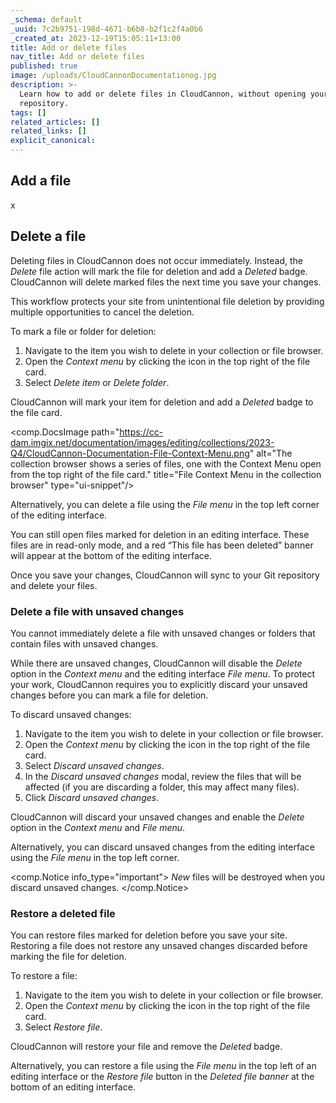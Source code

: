 ```yaml
---
_schema: default
_uuid: 7c2b9751-198d-4671-b6b8-b2f1c2f4a0b6
_created_at: 2023-12-19T15:05:11+13:00
title: Add or delete files
nav_title: Add or delete files
published: true
image: /uploads/CloudCannonDocumentationog.jpg
description: >-
  Learn how to add or delete files in CloudCannon, without opening your Git
  repository.
tags: []
related_articles: []
related_links: []
explicit_canonical:
---
```

## Add a file

x

## Delete a file

Deleting files in CloudCannon does not occur immediately. Instead, the *Delete* file action will mark the file for deletion and add a *Deleted* badge. CloudCannon will delete marked files the next time you save your changes.

This workflow protects your site from unintentional file deletion by providing multiple opportunities to cancel the deletion.

To mark a file or folder for deletion:

1. Navigate to the item you wish to delete in your collection or file browser.
2. Open the *Context menu* by clicking the icon in the top right of the file card.
3. Select *Delete item* or *Delete folder*.

CloudCannon will mark your item for deletion and add a *Deleted* badge to the file card.

<comp.DocsImage path="https://cc-dam.imgix.net/documentation/images/editing/collections/2023-Q4/CloudCannon-Documentation-File-Context-Menu.png" alt="The collection browser shows a series of files, one with the Context Menu open from the top right of the file card." title="File Context Menu in the collection browser" type="ui-snippet"/>

Alternatively, you can delete a file using the *File menu* in the top left corner of the editing interface.

You can still open files marked for deletion in an editing interface. These files are in read-only mode, and a red “This file has been deleted” banner will appear at the bottom of the editing interface.

Once you save your changes, CloudCannon will sync to your Git repository and delete your files.

### Delete a file with unsaved changes

You cannot immediately delete a file with unsaved changes or folders that contain files with unsaved changes.

While there are unsaved changes, CloudCannon will disable the *Delete* option in the *Context menu* and the editing interface *File menu*. To protect your work, CloudCannon requires you to explicitly discard your unsaved changes before you can mark a file for deletion.

To discard unsaved changes:

1. Navigate to the item you wish to delete in your collection or file browser.
2. Open the *Context menu* by clicking the icon in the top right of the file card.
3. Select *Discard unsaved changes*.
4. In the *Discard unsaved changes* modal, review the files that will be affected (if you are discarding a folder, this may affect many files).
5. Click *Discard unsaved changes*.

CloudCannon will discard your unsaved changes and enable the *Delete* option in the *Context menu* and *File menu*.

Alternatively, you can discard unsaved changes from the editing interface using the *File menu* in the top left corner.

<comp.Notice info_type="important">
  *New* files will be destroyed when you discard unsaved changes.
</comp.Notice>

### Restore a deleted file

You can restore files marked for deletion before you save your site. Restoring a file does not restore any unsaved changes discarded before marking the file for deletion.

To restore a file:

1. Navigate to the item you wish to delete in your collection or file browser.
2. Open the *Context menu* by clicking the icon in the top right of the file card.
3. Select *Restore file*.

CloudCannon will restore your file and remove the *Deleted* badge.

Alternatively, you can restore a file using the *File menu* in the top left of an editing interface or the *Restore file* button in the *Deleted file banner* at the bottom of an editing interface.